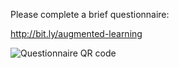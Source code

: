 Please complete a brief questionnaire:

http://bit.ly/augmented-learning

![Questionnaire QR code](/assets/qrcodes/questionnaire.svg)
